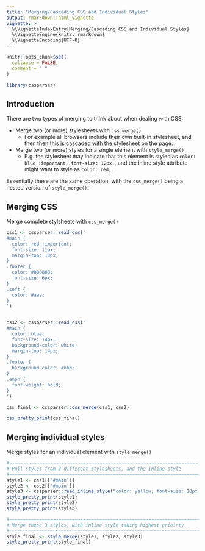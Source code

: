 ```yaml
---
title: "Merging/Cascading CSS and Individual Styles"
output: rmarkdown::html_vignette
vignette: >
  %\VignetteIndexEntry{Merging/Cascading CSS and Individual Styles}
  %\VignetteEngine{knitr::rmarkdown}
  %\VignetteEncoding{UTF-8}
---
```


```r
knitr::opts_chunk$set(
  collapse = FALSE,
  comment = " "
)
```

```r
library(cssparser)
```


## Introduction

There are two types of merging to think about when dealing with CSS: 

* Merge two (or more) stylesheets with `css_merge()`
    * For example all browsers include their own
      built-in stylesheet, and then then this is cascaded with the stylesheet on the page.
* Merge two (or more) styles for a single element with `style_merge()`
    * E.g. the stylesheet may indicate that this element is styled as `color: blue !important; font-size: 12px;`, 
      and the inline style attribute might want to style as `color: red;`.


Essentially these are the same operation, with the `css_merge()` being a nested version 
of `style_merge()`.


## Merging CSS

Merge complete stylsheets with `css_merge()`

```r
css1 <- cssparser::read_css('
#main {
  color: red !important;
  font-size: 11px;
  margin-top: 10px;
}
.footer {
  color: #888888;
  font-size: 6px;
}
.soft {
  color: #aaa;
}
')


css2 <- cssparser::read_css('
#main {
  color: blue;
  font-size: 14px;
  background-color: white;
  margin-top: 14px;
}
.footer {
  background-color: #bbb;
}
.emph {
  font-weight: bold;
}
')

css_final <- cssparser::css_merge(css1, css2)

css_pretty_print(css_final)
```


## Merging individual styles

Merge styles for an individual element with `style_merge()`

```r
#~~~~~~~~~~~~~~~~~~~~~~~~~~~~~~~~~~~~~~~~~~~~~~~~~~~~~~~~~~~~~~~~~~~~~~~~~~~~~
# Pull styles from 2 different stylesheets, and the inline style
#~~~~~~~~~~~~~~~~~~~~~~~~~~~~~~~~~~~~~~~~~~~~~~~~~~~~~~~~~~~~~~~~~~~~~~~~~~~~~
style1 <- css1[['#main']]
style2 <- css2[['#main']]
style3 <- cssparser::read_inline_style("color: yellow; font-size: 18px;")
style_pretty_print(style1)
style_pretty_print(style2)
style_pretty_print(style3)

#~~~~~~~~~~~~~~~~~~~~~~~~~~~~~~~~~~~~~~~~~~~~~~~~~~~~~~~~~~~~~~~~~~~~~~~~~~~~~
# Merge these 3 styles, with inline style taking highest prioirty
#~~~~~~~~~~~~~~~~~~~~~~~~~~~~~~~~~~~~~~~~~~~~~~~~~~~~~~~~~~~~~~~~~~~~~~~~~~~~~
style_final <- style_merge(style1, style2, style3)
style_pretty_print(style_final)
```





